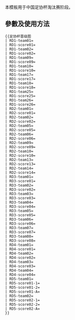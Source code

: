 本模板用于中国足协杯淘汰赛阶段。

== 參數及使用方法 ==
<pre>{{足协杯晋级图
| RD1-team01=
| RD1-score01=
| RD1-team02=
| RD1-score02=
| RD1-team09=
| RD1-score09=
| RD1-team10=
| RD1-score10=
| RD1-team17=
| RD1-score17=
| RD1-team18=
| RD1-score18=
| RD1-team25=
| RD1-score25=
| RD1-team26=
| RD1-score26=
| RD2-team01=
| RD2-score01=
| RD2-team02=
| RD2-score02=
| RD2-team05=
| RD2-score05=
| RD2-team06=
| RD2-score06=
| RD2-team09=
| RD2-score09=
| RD2-team10=
| RD2-score10=
| RD2-team13=
| RD2-score13=
| RD2-team14=
| RD2-score14=
| RD3-team01=
| RD3-score01=
| RD3-team02=
| RD3-score02=
| RD3-team03=
| RD3-score03=
| RD3-team04=
| RD3-score04=
| RD3-team05=
| RD3-score05=
| RD3-team06=
| RD3-score06=
| RD3-team07=
| RD3-score07=
| RD3-team08=
| RD3-score08=
| RD4-team01=
| RD4-score01=
| RD4-team02=
| RD4-score02=
| RD4-team03=
| RD4-score03=
| RD4-team04=
| RD4-score04=
| RD5-team01=
| RD5-score01-1=
| RD5-score01-2=
| RD5-score01-A=
| RD5-team02=
| RD5-score02-1=
| RD5-score02-2=
| RD5-score02-A=
}}</pre>